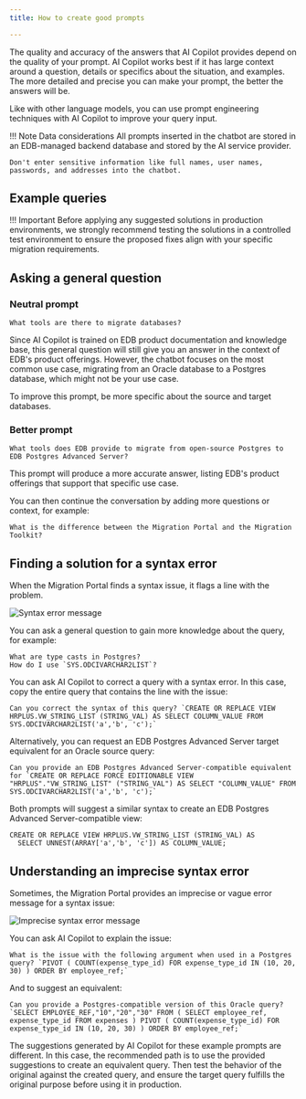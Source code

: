 ```yaml
---
title: How to create good prompts 

---
```


The quality and accuracy of the answers that AI Copilot provides depend on the quality of your prompt. 
AI Copilot works best if it has large context around a question, details or specifics about the situation, and examples. 
The more detailed and precise you can make your prompt, the better the answers will be. 

Like with other language models, you can use prompt engineering techniques with AI Copilot to improve your query input. 

!!! Note Data considerations
    All prompts inserted in the chatbot are stored in an EDB-managed backend database and stored by the AI service provider.
    
    Don't enter sensitive information like full names, user names, passwords, and addresses into the chatbot. 


## Example queries 

!!! Important 
    Before applying any suggested solutions in production environments, 
    we strongly recommend testing the solutions in a controlled test environment 
    to ensure the proposed fixes align with your specific migration requirements.

## Asking a general question 

### Neutral prompt

```
What tools are there to migrate databases? 
```

Since AI Copilot is trained on EDB product documentation and knowledge base, this general question will still
give you an answer in the context of EDB's product offerings. However, the chatbot focuses on the most common use case, 
migrating from an Oracle database to a Postgres database, which might not be your use case. 

To improve this prompt, be more specific about the source and target databases. 

### Better prompt

```
What tools does EDB provide to migrate from open-source Postgres to EDB Postgres Advanced Server? 
```

This prompt will produce a more accurate answer, listing EDB's product offerings that support that specific use case. 

You can then continue the conversation by adding more questions or context, for example: 

```
What is the difference between the Migration Portal and the Migration Toolkit?
```

## Finding a solution for a syntax error 

When the Migration Portal finds a syntax issue, it flags a line with the problem.

![Syntax error message](../../images/mp_syntax_error_pgai.png)

You can ask a general question to gain more knowledge about the query, for example: 

```
What are type casts in Postgres? 
How do I use `SYS.ODCIVARCHAR2LIST`?
```

You can ask AI Copilot to correct a query with a syntax error.
In this case, copy the entire query that contains the line with the issue: 

```
Can you correct the syntax of this query? `CREATE OR REPLACE VIEW HRPLUS.VW_STRING_LIST (STRING_VAL) AS SELECT COLUMN_VALUE FROM SYS.ODCIVARCHAR2LIST('a','b', 'c');`
```

Alternatively, you can request an EDB Postgres Advanced Server target equivalent for an Oracle source query:

```
Can you provide an EDB Postgres Advanced Server-compatible equivalent for `CREATE OR REPLACE FORCE EDITIONABLE VIEW "HRPLUS"."VW_STRING_LIST" ("STRING_VAL") AS SELECT "COLUMN_VALUE" FROM SYS.ODCIVARCHAR2LIST('a','b', 'c');`
```

Both prompts will suggest a similar syntax to create an EDB Postgres Advanced Server-compatible view:

```
CREATE OR REPLACE VIEW HRPLUS.VW_STRING_LIST (STRING_VAL) AS
  SELECT UNNEST(ARRAY['a','b', 'c']) AS COLUMN_VALUE;
```

## Understanding an imprecise syntax error

Sometimes, the Migration Portal provides an imprecise or vague error message for a syntax issue: 

![Imprecise syntax error message](../../images/mp_vague_error_pgai.png)


You can ask AI Copilot to explain the issue: 

```
What is the issue with the following argument when used in a Postgres query? `PIVOT ( COUNT(expense_type_id) FOR expense_type_id IN (10, 20, 30) ) ORDER BY employee_ref;`
```

And to suggest an equivalent: 

```
Can you provide a Postgres-compatible version of this Oracle query? `SELECT EMPLOYEE_REF,"10","20","30" FROM ( SELECT employee_ref, expense_type_id FROM expenses ) PIVOT ( COUNT(expense_type_id) FOR expense_type_id IN (10, 20, 30) ) ORDER BY employee_ref;`
```

The suggestions generated by AI Copilot for these example prompts are different. 
In this case, the recommended path is to use the provided suggestions to create an equivalent query. 
Then test the behavior of the original against the created query, 
and ensure the target query fulfills the original purpose before using it in production.
